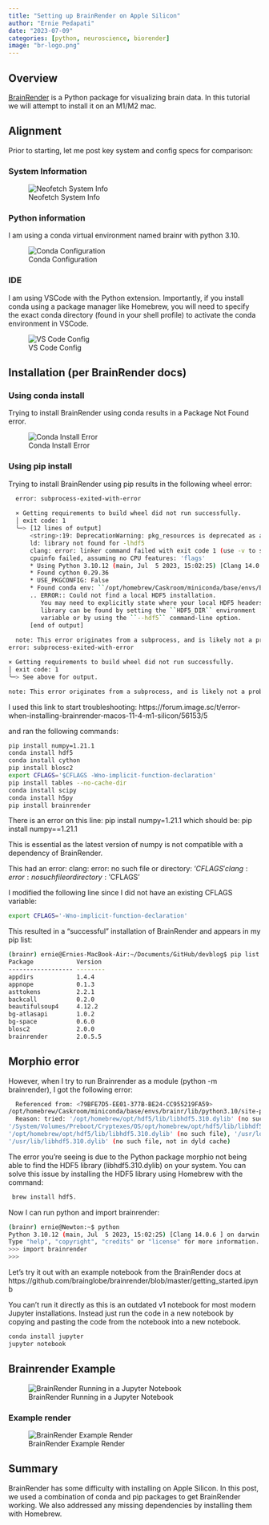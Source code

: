 ```yaml
---
title: "Setting up BrainRender on Apple Silicon"
author: "Ernie Pedapati"
date: "2023-07-09"
categories: [python, neuroscience, biorender]
image: "br-logo.png"
---
```


## Overview

[BrainRender](https://brainglobe.info/documentation/brainrender/index.html) is a Python package for visualizing brain data. In this tutorial we will attempt to install it on an M1/M2 mac.

## Alignment

Prior to starting, let me post key system and config specs for comparison:

### System Information

![Neofetch System Info](br-neofetch.png)

### Python information
I am using a conda virtual environment named brainr with python 3.10.

![Conda Configuration](br-condainfo.png)

### IDE
I am using VSCode with the Python extension. Importantly, if you install conda using a package manager like Homebrew, you will need to specify the exact conda directory (found in your shell profile) to activate the conda environment in VSCode. 

![VS Code Config](br-vscode_setup.png)

## Installation (per BrainRender docs)

### Using conda install
Trying to install BrainRender using conda results in a Package Not Found error.

![Conda Install Error](br-conda_install.png)

### Using pip install
Trying to install BrainRender using pip results in the following wheel error:
```bash
  error: subprocess-exited-with-error
  
  × Getting requirements to build wheel did not run successfully.
  │ exit code: 1
  ╰─> [12 lines of output]
      <string>:19: DeprecationWarning: pkg_resources is deprecated as an API. See https://setuptools.pypa.io/en/latest/pkg_resources.html
      ld: library not found for -lhdf5
      clang: error: linker command failed with exit code 1 (use -v to see invocation)
      cpuinfo failed, assuming no CPU features: 'flags'
      * Using Python 3.10.12 (main, Jul  5 2023, 15:02:25) [Clang 14.0.6 ]
      * Found cython 0.29.36
      * USE_PKGCONFIG: False
      * Found conda env: ``/opt/homebrew/Caskroom/miniconda/base/envs/brainr``
      .. ERROR:: Could not find a local HDF5 installation.
         You may need to explicitly state where your local HDF5 headers and
         library can be found by setting the ``HDF5_DIR`` environment
         variable or by using the ``--hdf5`` command-line option.
      [end of output]
  
  note: This error originates from a subprocess, and is likely not a problem with pip.
error: subprocess-exited-with-error

× Getting requirements to build wheel did not run successfully.
│ exit code: 1
╰─> See above for output.

note: This error originates from a subprocess, and is likely not a problem with pip.
```

I used this link to start troubleshooting:
https://forum.image.sc/t/error-when-installing-brainrender-macos-11-4-m1-silicon/56153/5

and ran the following commands:
```bash
pip install numpy=1.21.1
conda install hdf5
conda install cython
pip install blosc2
export CFLAGS='$CFLAGS -Wno-implicit-function-declaration'
pip install tables --no-cache-dir
conda install scipy
conda install h5py
pip install brainrender
```

There is an error on this line:
pip install numpy=1.21.1 which should be:
pip install numpy==1.21.1

This is essential as the latest version of numpy is not compatible with a dependency of BrainRender.

This had an error:
      clang: error: no such file or directory: '$CFLAGS'
      clang: error: no such file or directory: '$CFLAGS'

I modified the following line since I did not have an existing CFLAGS variable:
```bash
export CFLAGS='-Wno-implicit-function-declaration'
```

This resulted in a "successful" installation of BrainRender and appears in my pip list:

```bash
(brainr) ernie@Ernies-MacBook-Air:~/Documents/GitHub/devblog$ pip list
Package            Version
------------------ --------
appdirs            1.4.4
appnope            0.1.3
asttokens          2.2.1
backcall           0.2.0
beautifulsoup4     4.12.2
bg-atlasapi        1.0.2
bg-space           0.6.0
blosc2             2.0.0
brainrender        2.0.5.5
```

## Morphio error
However, when I try to run Brainrender as a module (python -m brainrender), I got the following error:
```bash
  Referenced from: <79BFE7D5-EE01-377B-BE24-CC955219FA59> 
/opt/homebrew/Caskroom/miniconda/base/envs/brainr/lib/python3.10/site-packages/morphio/_morphio.cpython-310-darwin.so
  Reason: tried: '/opt/homebrew/opt/hdf5/lib/libhdf5.310.dylib' (no such file), 
'/System/Volumes/Preboot/Cryptexes/OS/opt/homebrew/opt/hdf5/lib/libhdf5.310.dylib' (no such file), 
'/opt/homebrew/opt/hdf5/lib/libhdf5.310.dylib' (no such file), '/usr/local/lib/libhdf5.310.dylib' (no such file), 
'/usr/lib/libhdf5.310.dylib' (no such file, not in dyld cache)
```

The error you're seeing is due to the Python package morphio not being able to find the HDF5 library (libhdf5.310.dylib) on your system. 
You can solve this issue by installing the HDF5 library using Homebrew with the command:
```bash
 brew install hdf5.
```

Now I can run python and import brainrender:

```bash
(brainr) ernie@Newton:~$ python
Python 3.10.12 (main, Jul  5 2023, 15:02:25) [Clang 14.0.6 ] on darwin
Type "help", "copyright", "credits" or "license" for more information.
>>> import brainrender
>>> 
```

Let's try it out with an example notebook from the BrainRender docs at https://github.com/brainglobe/brainrender/blob/master/getting_started.ipynb

You can't run it directly as this is an outdated v1 notebook for most modern Jupyter installations. Instead just run the code in a new notebook by copying and pasting the code from the notebook into a new notebook.

```bash
conda install jupyter
jupyter notebook
```

## Brainrender Example

![BrainRender Running in a Jupyter Notebook](br-notebook.png)

### Example render

![BrainRender Example Render](br-example_render.png)

## Summary

BrainRender has some difficulty with installing on Apple Silicon. In this post, we used a combination of conda and pip packages to get BrainRender working. We also addressed any missing dependencies by installing them with Homebrew.

